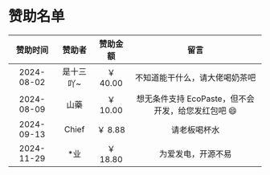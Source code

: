# 赞助名单

|  赞助时间  |  赞助者   | 赞助金额 |                        留言                        |
| :--------: | :-------: | :------: | :------------------------------------------------: |
| 2024-08-02 | 是十三吖~ | ￥ 40.00 |           不知道能干什么，请大佬喝奶茶吧           |
| 2024-08-09 |   山藥    | ￥ 10.00 | 想无条件支持 EcoPaste，但不会开发，给您发红包吧 😄 |
| 2024-09-13 |   Chief   | ￥ 8.88  |                    请老板喝杯水                    |
| 2024-11-29 |   \*业    | ￥ 18.80 |                 为爱发电，开源不易                 |
